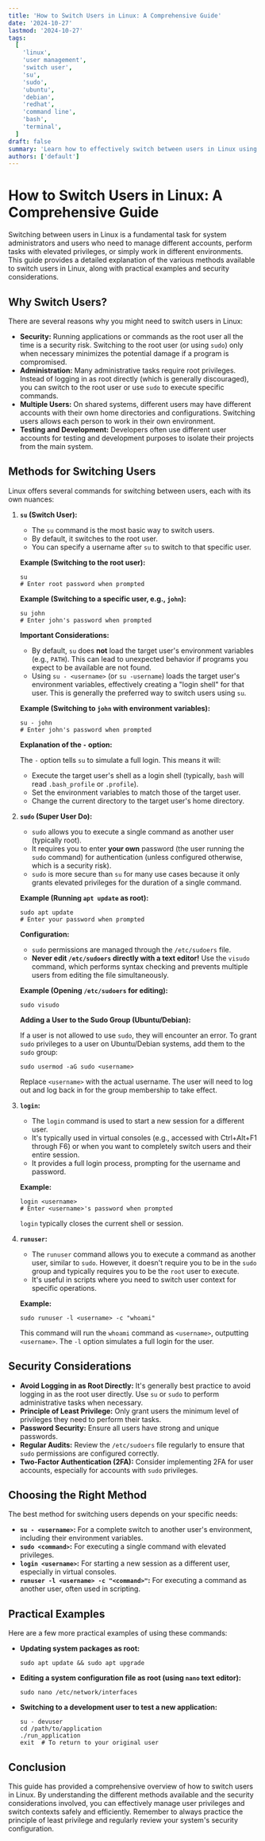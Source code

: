 ```yaml
---
title: 'How to Switch Users in Linux: A Comprehensive Guide'
date: '2024-10-27'
lastmod: '2024-10-27'
tags:
  [
    'linux',
    'user management',
    'switch user',
    'su',
    'sudo',
    'ubuntu',
    'debian',
    'redhat',
    'command line',
    'bash',
    'terminal',
  ]
draft: false
summary: 'Learn how to effectively switch between users in Linux using various command-line tools like `su`, `sudo`, and `login`. This comprehensive guide provides practical examples and explanations for managing user privileges and switching contexts securely.'
authors: ['default']
---
```


# How to Switch Users in Linux: A Comprehensive Guide

Switching between users in Linux is a fundamental task for system administrators and users who need to manage different accounts, perform tasks with elevated privileges, or simply work in different environments. This guide provides a detailed explanation of the various methods available to switch users in Linux, along with practical examples and security considerations.

## Why Switch Users?

There are several reasons why you might need to switch users in Linux:

- **Security:** Running applications or commands as the root user all the time is a security risk. Switching to the root user (or using `sudo`) only when necessary minimizes the potential damage if a program is compromised.
- **Administration:** Many administrative tasks require root privileges. Instead of logging in as root directly (which is generally discouraged), you can switch to the root user or use `sudo` to execute specific commands.
- **Multiple Users:** On shared systems, different users may have different accounts with their own home directories and configurations. Switching users allows each person to work in their own environment.
- **Testing and Development:** Developers often use different user accounts for testing and development purposes to isolate their projects from the main system.

## Methods for Switching Users

Linux offers several commands for switching between users, each with its own nuances:

1.  **`su` (Switch User):**

    - The `su` command is the most basic way to switch users.
    - By default, it switches to the root user.
    - You can specify a username after `su` to switch to that specific user.

    **Example (Switching to the root user):**

    ```plaintext
    su
    # Enter root password when prompted
    ```

    **Example (Switching to a specific user, e.g., `john`):**

    ```plaintext
    su john
    # Enter john's password when prompted
    ```

    **Important Considerations:**

    - By default, `su` does **not** load the target user's environment variables (e.g., `PATH`). This can lead to unexpected behavior if programs you expect to be available are not found.
    - Using `su - <username>` (or `su -username`) loads the target user's environment variables, effectively creating a "login shell" for that user. This is generally the preferred way to switch users using `su`.

    **Example (Switching to `john` with environment variables):**

    ```plaintext
    su - john
    # Enter john's password when prompted
    ```

    **Explanation of the `-` option:**

    The `-` option tells `su` to simulate a full login. This means it will:

    - Execute the target user's shell as a login shell (typically, `bash` will read `.bash_profile` or `.profile`).
    - Set the environment variables to match those of the target user.
    - Change the current directory to the target user's home directory.

2.  **`sudo` (Super User Do):**

    - `sudo` allows you to execute a single command as another user (typically root).
    - It requires you to enter **your own** password (the user running the `sudo` command) for authentication (unless configured otherwise, which is a security risk).
    - `sudo` is more secure than `su` for many use cases because it only grants elevated privileges for the duration of a single command.

    **Example (Running `apt update` as root):**

    ```plaintext
    sudo apt update
    # Enter your password when prompted
    ```

    **Configuration:**

    - `sudo` permissions are managed through the `/etc/sudoers` file.
    - **Never edit `/etc/sudoers` directly with a text editor!** Use the `visudo` command, which performs syntax checking and prevents multiple users from editing the file simultaneously.

    **Example (Opening `/etc/sudoers` for editing):**

    ```plaintext
    sudo visudo
    ```

    **Adding a User to the Sudo Group (Ubuntu/Debian):**

    If a user is not allowed to use `sudo`, they will encounter an error. To grant `sudo` privileges to a user on Ubuntu/Debian systems, add them to the `sudo` group:

    ```plaintext
    sudo usermod -aG sudo <username>
    ```

    Replace `<username>` with the actual username. The user will need to log out and log back in for the group membership to take effect.

3.  **`login`:**

    - The `login` command is used to start a new session for a different user.
    - It's typically used in virtual consoles (e.g., accessed with Ctrl+Alt+F1 through F6) or when you want to completely switch users and their entire session.
    - It provides a full login process, prompting for the username and password.

    **Example:**

    ```plaintext
    login <username>
    # Enter <username>'s password when prompted
    ```

    `login` typically closes the current shell or session.

4.  **`runuser`:**

    - The `runuser` command allows you to execute a command as another user, similar to `sudo`. However, it doesn't require you to be in the `sudo` group and typically requires you to be the `root` user to execute.
    - It's useful in scripts where you need to switch user context for specific operations.

    **Example:**

    ```plaintext
    sudo runuser -l <username> -c "whoami"
    ```

    This command will run the `whoami` command as `<username>`, outputting `<username>`. The `-l` option simulates a full login for the user.

## Security Considerations

- **Avoid Logging in as Root Directly:** It's generally best practice to avoid logging in as the root user directly. Use `su` or `sudo` to perform administrative tasks when necessary.
- **Principle of Least Privilege:** Only grant users the minimum level of privileges they need to perform their tasks.
- **Password Security:** Ensure all users have strong and unique passwords.
- **Regular Audits:** Review the `/etc/sudoers` file regularly to ensure that `sudo` permissions are configured correctly.
- **Two-Factor Authentication (2FA):** Consider implementing 2FA for user accounts, especially for accounts with `sudo` privileges.

## Choosing the Right Method

The best method for switching users depends on your specific needs:

- **`su - <username>`:** For a complete switch to another user's environment, including their environment variables.
- **`sudo <command>`:** For executing a single command with elevated privileges.
- **`login <username>`:** For starting a new session as a different user, especially in virtual consoles.
- **`runuser -l <username> -c "<command>"`:** For executing a command as another user, often used in scripting.

## Practical Examples

Here are a few more practical examples of using these commands:

- **Updating system packages as root:**

  ```plaintext
  sudo apt update && sudo apt upgrade
  ```

- **Editing a system configuration file as root (using `nano` text editor):**

  ```plaintext
  sudo nano /etc/network/interfaces
  ```

- **Switching to a development user to test a new application:**

  ```plaintext
  su - devuser
  cd /path/to/application
  ./run_application
  exit  # To return to your original user
  ```

## Conclusion

This guide has provided a comprehensive overview of how to switch users in Linux. By understanding the different methods available and the security considerations involved, you can effectively manage user privileges and switch contexts safely and efficiently. Remember to always practice the principle of least privilege and regularly review your system's security configuration.
